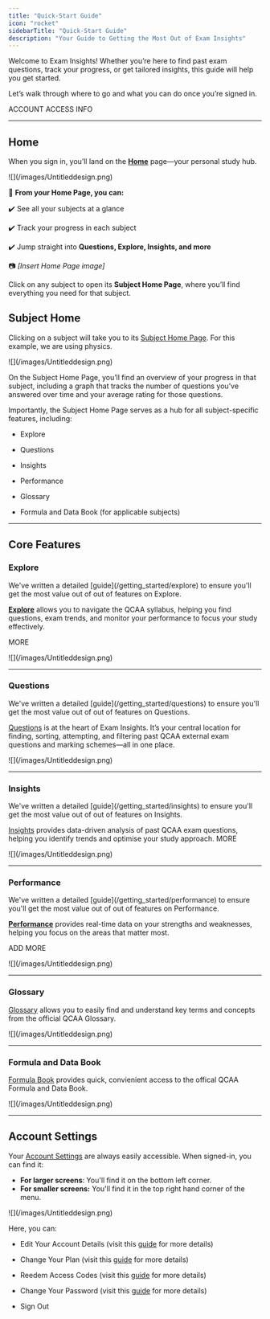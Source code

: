 ```yaml
---
title: "Quick-Start Guide"
icon: "rocket"
sidebarTitle: "Quick-Start Guide"
description: "Your Guide to Getting the Most Out of Exam Insights"
---
```


Welcome to Exam Insights! Whether you’re here to find past exam questions, track your progress, or get tailored insights, this guide will help you get started.

Let’s walk through where to go and what you can do once you’re signed in.

ACCOUNT ACCESS INFO

***

## Home

When you sign in, you’ll land on the [**Home**](https://exam-insights.com/home/) page—your personal study hub.

<Frame caption="Caption">
  ![](/images/Untitleddesign.png)
</Frame>

📌 **From your Home Page, you can:**

✔️ See all your subjects at a glance

✔️ Track your progress in each subject

✔️ Jump straight into **Questions, Explore, Insights, and more**

📷 *\[Insert Home Page image]*

Click on any subject to open its **Subject Home Page**, where you’ll find everything you need for that subject.

## Subject Home

Clicking on a subject will take you to its [Subject Home Page](https://exam-insights.com/physics/home/). For this example, we are using physics.

<Frame caption="Caption">
  ![](/images/Untitleddesign.png)
</Frame>

On the Subject Home Page, you’ll find an overview of your progress in that subject, including a graph that tracks the number of questions you’ve answered over time and your average rating for those questions.

Importantly, the Subject Home Page serves as a hub for all subject-specific features, including:

* Explore

* Questions

* Insights

* Performance

* Glossary

* Formula and Data Book (for applicable subjects)

***

## Core Features

### Explore

<Tip>
We've written a detailed [guide](/getting_started/explore) to ensure you'll get the most value out of out of features on Explore.
</Tip>

[**Explore**](https://exam-insights.com/physics/explore/) allows you to navigate the QCAA syllabus, helping you find questions, exam trends, and monitor your performance to focus your study effectively.

MORE

<Frame caption="Caption">
  ![](/images/Untitleddesign.png)
</Frame>

***

### Questions

<Tip>
We've written a detailed [guide](/getting_started/questions) to ensure you'll get the most value out of out of features on Questions.
</Tip>

[Questions](https://exam-insights.com/physics/questions/) is at the heart of Exam Insights. It’s your central location for finding, sorting, attempting, and filtering past QCAA external exam questions and marking schemes—all in one place. 

<Frame caption="Caption">
  ![](/images/Untitleddesign.png)
</Frame>


***

### Insights

<Tip>
We've written a detailed [guide](/getting_started/insights) to ensure you'll get the most value out of out of features on Insights.
</Tip>

[Insights](https://exam-insights.com/physics/insights/) provides data-driven analysis of past QCAA exam questions, helping you identify trends and optimise your study approach.
MORE

<Frame caption="Caption">
  ![](/images/Untitleddesign.png)
</Frame>

***

### Performance

<Tip>
We've written a detailed [guide](/getting_started/performance) to ensure you'll get the most value out of out of features on Performance.
</Tip>

[**Performance**](https://exam-insights.com/physics/performance/) provides real-time data on your strengths and weaknesses, helping you focus on the areas that matter most.

ADD MORE

<Frame caption="Caption">
  ![](/images/Untitleddesign.png)
</Frame>


***

### Glossary

[Glossary](https://exam-insights.com/physics/glossary/) allows you to easily find and understand key terms and concepts from the official QCAA Glossary.

<Frame caption="Caption">
  ![](/images/Untitleddesign.png)
</Frame>

***

### Formula and Data Book

[Formula Book](https://exam-insights.com/physics/formula-book/) provides quick, convienient access to the offical QCAA Formula and Data Book.

<Frame caption="Caption">
  ![](/images/Untitleddesign.png)
</Frame>

***

## Account Settings

Your [Account Settings](https://exam-insights.com/settings/) are always easily accessible. When signed-in, you can find it:

* **For larger screens**: You'll find it on the bottom left corner.
* **For smaller screens:** You'll find it in the top right hand corner of the menu.

<Frame caption="Caption">
  ![](/images/Untitleddesign.png)
</Frame>

Here, you can:

* Edit Your Account Details (visit this [guide](/troubleshooting/changing_account_details) for more details)

* Change Your Plan (visit this [guide](/troubleshooting/plan_change) for more details)

* Reedem Access Codes (visit this [guide](/getting_started/access_codes) for more details)

* Change Your Password (visit this [guide](/troubleshooting/accessing_accounts#resetting-your-password) for more details)

* Sign Out
